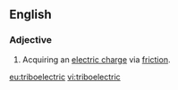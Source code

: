 ==English==
{{wikipedia|triboelectric effect}}
===Adjective===
{{en-adj|-}}

# {{context|physics|lang=en}} Acquiring an [[electric charge]] via [[friction]].

[[eu:triboelectric]]
[[vi:triboelectric]]